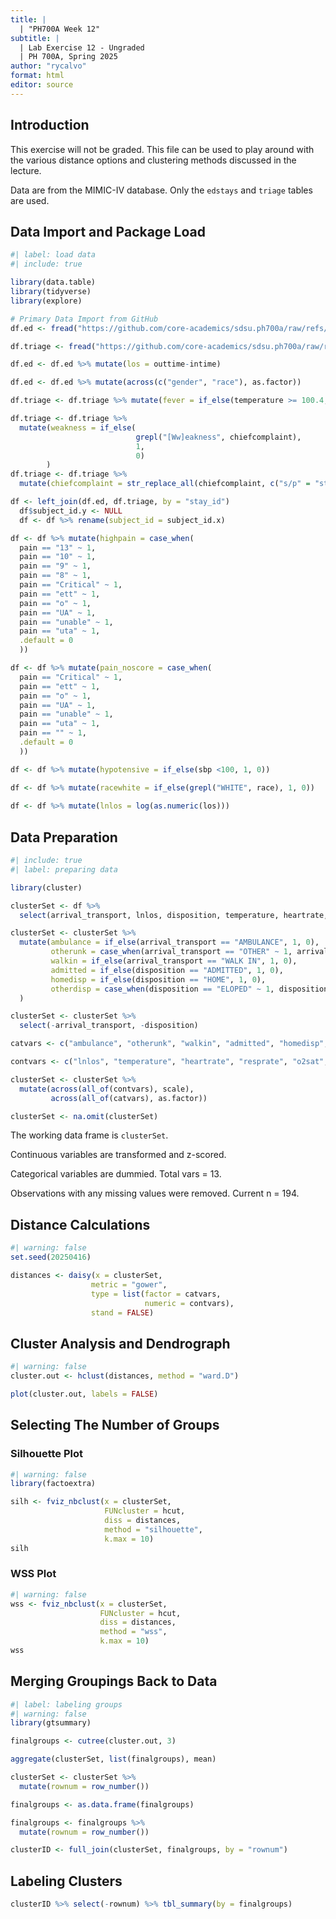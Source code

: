 ```yaml
---
title: |
  | "PH700A Week 12"
subtitle: |
  | Lab Exercise 12 - Ungraded
  | PH 700A, Spring 2025
author: "rycalvo"
format: html
editor: source
---
```


## Introduction

This exercise will not be graded. This file can be used to play around with the various distance options and clustering methods discussed in the lecture.

Data are from the MIMIC-IV database. Only the `edstays` and `triage` tables are used.

## Data Import and Package Load
```r
#| label: load data
#| include: true

library(data.table)
library(tidyverse)
library(explore)

# Primary Data Import from GitHub
df.ed <- fread("https://github.com/core-academics/sdsu.ph700a/raw/refs/heads/main/data/mimic4ed/edstays.csv.gz")

df.triage <- fread("https://github.com/core-academics/sdsu.ph700a/raw/refs/heads/main/data/mimic4ed/triage.csv.gz")

df.ed <- df.ed %>% mutate(los = outtime-intime)

df.ed <- df.ed %>% mutate(across(c("gender", "race"), as.factor))

df.triage <- df.triage %>% mutate(fever = if_else(temperature >= 100.4, 1, 0))

df.triage <- df.triage %>%
  mutate(weakness = if_else(
                            grepl("[Ww]eakness", chiefcomplaint),
                            1,
                            0)
        )
df.triage <- df.triage %>%
  mutate(chiefcomplaint = str_replace_all(chiefcomplaint, c("s/p" = "status post", "S/P" = "status post")))

df <- left_join(df.ed, df.triage, by = "stay_id")
  df$subject_id.y <- NULL
  df <- df %>% rename(subject_id = subject_id.x)

df <- df %>% mutate(highpain = case_when(
  pain == "13" ~ 1,
  pain == "10" ~ 1,
  pain == "9" ~ 1,
  pain == "8" ~ 1,
  pain == "Critical" ~ 1,
  pain == "ett" ~ 1,
  pain == "o" ~ 1,
  pain == "UA" ~ 1,
  pain == "unable" ~ 1,
  pain == "uta" ~ 1,
  .default = 0
  ))

df <- df %>% mutate(pain_noscore = case_when(
  pain == "Critical" ~ 1,
  pain == "ett" ~ 1,
  pain == "o" ~ 1,
  pain == "UA" ~ 1,
  pain == "unable" ~ 1,
  pain == "uta" ~ 1,
  pain == "" ~ 1,
  .default = 0
  ))

df <- df %>% mutate(hypotensive = if_else(sbp <100, 1, 0))

df <- df %>% mutate(racewhite = if_else(grepl("WHITE", race), 1, 0))  
  
df <- df %>% mutate(lnlos = log(as.numeric(los)))

```

## Data Preparation

```r
#| include: true
#| label: preparing data

library(cluster)

clusterSet <- df %>%
  select(arrival_transport, lnlos, disposition, temperature, heartrate, resprate, o2sat, sbp, highpain)

clusterSet <- clusterSet %>%
  mutate(ambulance = if_else(arrival_transport == "AMBULANCE", 1, 0),
         otherunk = case_when(arrival_transport == "OTHER" ~ 1, arrival_transport == "UNKNOWN" ~ 1, .default = 0),
         walkin = if_else(arrival_transport == "WALK IN", 1, 0),
         admitted = if_else(disposition == "ADMITTED", 1, 0),
         homedisp = if_else(disposition == "HOME", 1, 0),
         otherdisp = case_when(disposition == "ELOPED" ~ 1, disposition == "LEFT AGAINST MEDICAL ADVICE" ~ 1, disposition == "LEFT WITHOUT BEING SEEN" ~ 1, disposition == "OTHER" ~ 1, disposition == "TRANSFER" ~ 1, .default = 0)
  )

clusterSet <- clusterSet %>%
  select(-arrival_transport, -disposition)

catvars <- c("ambulance", "otherunk", "walkin", "admitted", "homedisp", "otherdisp", "highpain")

contvars <- c("lnlos", "temperature", "heartrate", "resprate", "o2sat", "sbp")

clusterSet <- clusterSet %>%
  mutate(across(all_of(contvars), scale),
         across(all_of(catvars), as.factor))

clusterSet <- na.omit(clusterSet)
```

The working data frame is `clusterSet`.

Continuous variables are transformed and z-scored.

Categorical variables are dummied. Total vars = 13.

Observations with any missing values were removed. Current n = 194.

## Distance Calculations
```r
#| warning: false
set.seed(20250416)

distances <- daisy(x = clusterSet,
                  metric = "gower",
                  type = list(factor = catvars,
                              numeric = contvars),
                  stand = FALSE)
```

## Cluster Analysis and Dendrograph
```r
#| warning: false
cluster.out <- hclust(distances, method = "ward.D")

plot(cluster.out, labels = FALSE)
```

## Selecting The Number of Groups

### Silhouette Plot
``` r
#| warning: false
library(factoextra)

silh <- fviz_nbclust(x = clusterSet,
                     FUNcluster = hcut,
                     diss = distances,
                     method = "silhouette",
                     k.max = 10)
silh
```

### WSS Plot
```r
#| warning: false
wss <- fviz_nbclust(x = clusterSet,
                    FUNcluster = hcut,
                    diss = distances,
                    method = "wss",
                    k.max = 10)
wss
```

## Merging Groupings Back to Data
```r
#| label: labeling groups
#| warning: false
library(gtsummary)

finalgroups <- cutree(cluster.out, 3)

aggregate(clusterSet, list(finalgroups), mean)

clusterSet <- clusterSet %>%
  mutate(rownum = row_number())

finalgroups <- as.data.frame(finalgroups)

finalgroups <- finalgroups %>%
  mutate(rownum = row_number())

clusterID <- full_join(clusterSet, finalgroups, by = "rownum")
```

## Labeling Clusters
``` r
clusterID %>% select(-rownum) %>% tbl_summary(by = finalgroups)
```